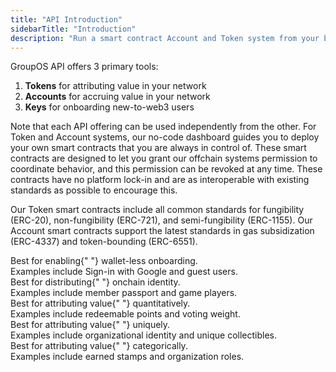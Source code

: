 ```yaml
---
title: "API Introduction"
sidebarTitle: "Introduction"
description: "Run a smart contract Account and Token system from your backend."
---
```


GroupOS API offers 3 primary tools:

1. **Tokens** for attributing value in your network
2. **Accounts** for accruing value in your network
3. **Keys** for onboarding new-to-web3 users

Note that each API offering can be used independently from the other. For Token and Account systems,
our no-code dashboard guides you to deploy your own smart contracts that you are always in control of.
These smart contracts are designed to let you grant our offchain systems permission to coordinate behavior,
and this permission can be revoked at any time. These contracts have no platform lock-in and are as interoperable
with existing standards as possible to encourage this.

Our Token smart contracts include all common standards for fungibility (ERC-20), non-fungibility (ERC-721), and semi-fungibility (ERC-1155).
Our Account smart contracts support the latest standards in gas subsidization (ERC-4337) and token-bounding (ERC-6551).

<CardGroup cols={2}>
  <Card
    title="Cloud Wallets"
    icon="key"
    iconType="solid"
    href="/api-reference/v1/key/post/create"
  >
    <div style={{ paddingTop: "8px", fontSize: "14px" }}>
      Best for enabling{" "}
      <span style={{ fontWeight: "bold" }}>wallet-less onboarding</span>.
    </div>
    <div style={{ paddingTop: "4px", fontSize: "14px" }}>
      Examples include Sign-in with Google and guest users.
    </div>
  </Card>
  <Card
    title="NFT Accounts"
    icon="user"
    iconType="solid"
    href="/api-reference/v1/erc6551/post/create"
  >
    <div style={{ paddingTop: "8px", fontSize: "14px" }}>
      Best for distributing{" "}
      <span style={{ fontWeight: "bold" }}>onchain identity</span>.
    </div>
    <div style={{ paddingTop: "4px", fontSize: "14px" }}>
      Examples include member passport and game players.
    </div>
  </Card>
</CardGroup>

<CardGroup cols={3}>
  <Card
    title="ERC-20 Tokens"
    icon="coin"
    iconType="solid"
    href="/api-reference/v1/erc20/post/mint"
  >
    <div style={{ paddingTop: "8px", fontSize: "14px" }}>
      Best for attributing value{" "}
      <span style={{ fontWeight: "bold" }}>quantitatively</span>.
    </div>
    <div style={{ paddingTop: "4px", fontSize: "14px" }}>
      Examples include redeemable points and voting weight.
    </div>
  </Card>
  <Card
    title="ERC-721 NFTs"
    icon="image"
    iconType="solid"
    href="/api-reference/v1/erc721/post/mint"
  >
    <div style={{ paddingTop: "8px", fontSize: "14px" }}>
      Best for attributing value{" "}
      <span style={{ fontWeight: "bold" }}>uniquely</span>.
    </div>
    <div style={{ paddingTop: "4px", fontSize: "14px" }}>
      Examples include organizational identity and unique collectibles.
    </div>
  </Card>
  <Card
    title="ERC-1155 NFTs"
    icon="badge-check"
    iconType="solid"
    href="/api-reference/v1/erc1155/post/mint"
  >
    <div style={{ paddingTop: "8px", fontSize: "14px" }}>
      Best for attributing value{" "}
      <span style={{ fontWeight: "bold" }}>categorically</span>.
    </div>
    <div style={{ paddingTop: "4px", fontSize: "14px" }}>
      Examples include earned stamps and organization roles.
    </div>
  </Card>
</CardGroup>
